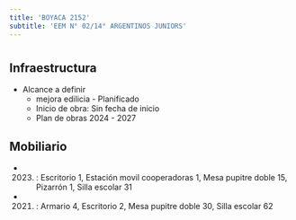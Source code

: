 ```yaml
---
title: 'BOYACA 2152'
subtitle: 'EEM N° 02/14° ARGENTINOS JUNIORS'
---
```


#
## Infraestructura

* Alcance a definir 
    + mejora edilicia - Planificado 
    + Inicio de obra: Sin fecha de inicio 
    + Plan de obras 2024 - 2027 






## Mobiliario

*  (2023) : Escritorio 1, Estación movil cooperadoras 1, Mesa pupitre doble 15, Pizarrón 1, Silla escolar 31 

*  (2021) : Armario 4, Escritorio 2, Mesa pupitre doble 30, Silla escolar 62 



